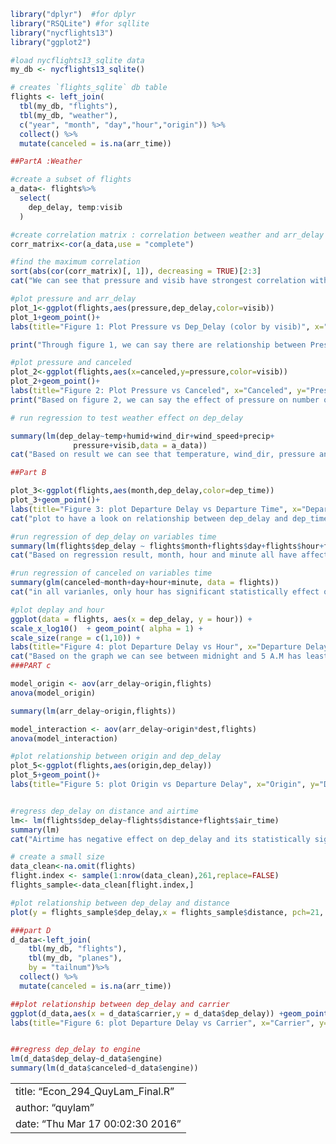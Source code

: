 
```r
library("dplyr")  #for dplyr
library("RSQLite") #for sqllite
library("nycflights13") 
library("ggplot2")

#load nycflights13_sqlite data
my_db <- nycflights13_sqlite()

# creates `flights_sqlite` db table
flights <- left_join(
  tbl(my_db, "flights"),
  tbl(my_db, "weather"),
  c("year", "month", "day","hour","origin")) %>%
  collect() %>%
  mutate(canceled = is.na(arr_time))

##PartA :Weather

#create a subset of flights
a_data<- flights%>%
  select(
    dep_delay, temp:visib
  )

#create correlation matrix : correlation between weather and arr_delay
corr_matrix<-cor(a_data,use = "complete")

#find the maximum correlation 
sort(abs(cor(corr_matrix)[, 1]), decreasing = TRUE)[2:3]
cat("We can see that pressure and visib have strongest correlation with arr_delay, so we can plot pressure and arr_delay to see their relationship with color determined by color")

#plot pressure and arr_delay
plot_1<-ggplot(flights,aes(pressure,dep_delay,color=visib))
plot_1+geom_point()+
labs(title="Figure 1: Plot Pressure vs Dep_Delay (color by visib)", x="Pressure", y="Departure Delay") 

print("Through figure 1, we can say there are relationship between Pressure and Departure Delay.")

#plot pressure and canceled
plot_2<-ggplot(flights,aes(x=canceled,y=pressure,color=visib))
plot_2+geom_point()+
labs(title="Figure 2: Plot Pressure vs Canceled", x="Canceled", y="Pressure") 
print("Based on figure 2, we can say the effect of pressure on number of canceled flights is not significant") 

# run regression to test weather effect on dep_delay

summary(lm(dep_delay~temp+humid+wind_dir+wind_speed+precip+
              pressure+visib,data = a_data))
cat("Based on result we can see that temperature, wind_dir, pressure and visib have negative effect on departure delay and there are all statistically significant at 99% level.")

##Part B

plot_3<-ggplot(flights,aes(month,dep_delay,color=dep_time))
plot_3+geom_point()+
labs(title="Figure 3: plot Departure Delay vs Departure Time", x="Departure Delay", y="Departure Time") 
cat("plot to have a look on relationship between dep_delay and dep_time.")

#run regression of dep_delay on variables time
summary(lm(flights$dep_delay ~ flights$month+flights$day+flights$hour+flights$minute))
cat("Based on regression result, month, hour and minute all have affect on dep_dely and all statistically significant at the 99% confidence level. Day isn't statistically significant.It seems like month and minute have negative effect on deplay while hour has positive effect.")

#run regression of canceled on variables time
summary(glm(canceled~month+day+hour+minute, data = flights))
cat("in all varianles, only hour has significant statistically effect on canceled.")

#plot deplay and hour
ggplot(data = flights, aes(x = dep_delay, y = hour)) + 
scale_x_log10()  + geom_point( alpha = 1) + 
scale_size(range = c(1,10)) +
labs(title="Figure 4: plot Departure Delay vs Hour", x="Departure Delay in minutes", y="Hour of day") 
cat("Based on the graph we can see between midnight and 5 A.M has least change delay occured,the delay time begin to increase after 5 am. This may because more number of flights in daylight than in midnight to earlier morning.")
###PART c

model_origin <- aov(arr_delay~origin,flights)
anova(model_origin)

summary(lm(arr_delay~origin,flights))

model_interaction <- aov(arr_delay~origin*dest,flights)
anova(model_interaction)

#plot relationship between origin and dep_delay
plot_5<-ggplot(flights,aes(origin,dep_delay))
plot_5+geom_point()+
labs(title="Figure 5: plot Origin vs Departure Delay", x="Origin", y="Departure Delay") 


#regress dep_delay on distance and airtime
lm<- lm(flights$dep_delay~flights$distance+flights$air_time)
summary(lm)
cat("Airtime has negative effect on dep_delay and its statistically significant at 99%. Distance have smaller in magniture positive effect on dep_delay.")

# create a small size
data_clean<-na.omit(flights)
flight.index <- sample(1:nrow(data_clean),261,replace=FALSE)
flights_sample<-data_clean[flight.index,]

#plot relationship between dep_delay and distance
plot(y = flights_sample$dep_delay,x = flights_sample$distance, pch=21, bg="darkviolet", main="Figure 6:Distance Traveled by Flight vs. Departure Delay [in minutes]", ylab = "Departure Delay [in minutes]", xlab = "Distance Traveled by Flight (in miles)")

###part D
d_data<-left_join(
    tbl(my_db, "flights"),
    tbl(my_db, "planes"),
    by = "tailnum")%>% 
  collect() %>%
  mutate(canceled = is.na(arr_time))

##plot relationship between dep_delay and carrier
ggplot(d_data,aes(x = d_data$carrier,y = d_data$dep_delay)) +geom_point() +
labs(title="Figure 6: plot Departure Delay vs Carrier", x="Carrier", y="Departure Delay") 


##regress dep_delay to engine
lm(d_data$dep_delay~d_data$engine)
summary(lm(d_data$canceled~d_data$engine))
```


---
title: "Econ_294_QuyLam_Final.R"
author: "quylam"
date: "Thu Mar 17 00:02:30 2016"
---

